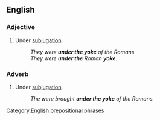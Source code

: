 ==English==

===Adjective===
{{en-adj|head=[[under]] [[the]] [[yoke]]|-}}

# {{context|idiomatic|lang=en}} Under [[subjugation]].
#: ''They were '''under the yoke''' of the Romans.''
#: ''They were '''under the''' Roman '''yoke'''.''

===Adverb===
{{en-adv|head=[[under]] [[the]] [[yoke]]|-}}

# {{context|idiomatic|lang=en}} Under [[subjugation]].
#: ''The were brought '''under the yoke''' of the Romans.''

[[Category:English prepositional phrases]]